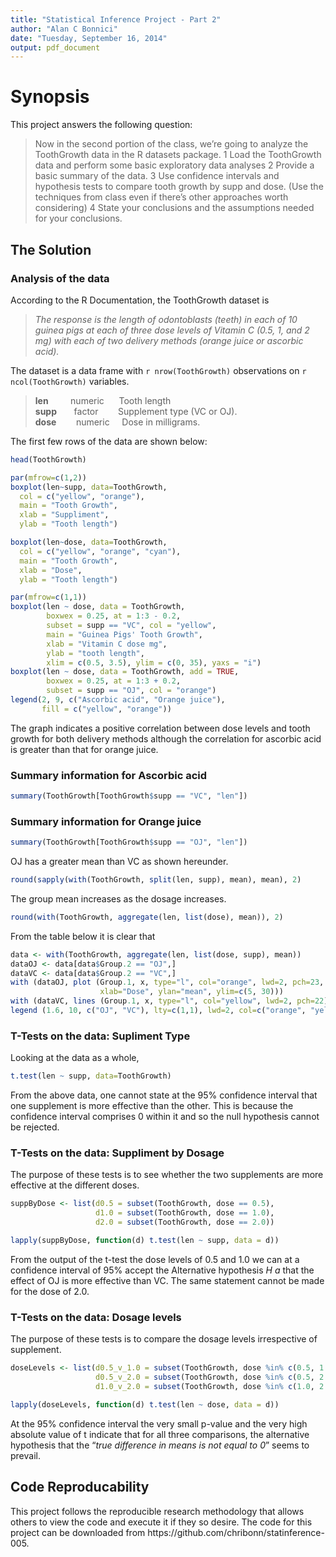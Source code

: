 ```yaml
---
title: "Statistical Inference Project - Part 2"
author: "Alan C Bonnici"
date: "Tuesday, September 16, 2014"
output: pdf_document
---
```


Synopsis
========

This project answers the following question:

> Now in the second portion of the class, we're going to analyze the ToothGrowth data in the R datasets package. 
1 Load the ToothGrowth data and perform some basic exploratory data analyses 
2 Provide a basic summary of the data.
3 Use confidence intervals and hypothesis tests to compare tooth growth by supp and dose. (Use the techniques from class even if there's other approaches worth considering)
4 State your conclusions and the assumptions needed for your conclusions. 

## The Solution

### Analysis of the data

According to the R Documentation, the ToothGrowth dataset is

> *The response is the length of odontoblasts (teeth) in each of 10 guinea pigs at each of three dose levels of Vitamin C (0.5, 1, and 2 mg) with each of two delivery methods (orange juice or ascorbic acid).*

The dataset is a data frame with `r nrow(ToothGrowth)` observations on `r ncol(ToothGrowth)` variables.  

> **len** &nbsp;&nbsp;&nbsp;&nbsp;&nbsp;&nbsp;&nbsp; numeric &nbsp;&nbsp;&nbsp;&nbsp; Tooth length  
> **supp** &nbsp;&nbsp;&nbsp;&nbsp;&nbsp; factor &nbsp;&nbsp;&nbsp;&nbsp;&nbsp;&nbsp; Supplement type (VC or OJ).  
> **dose** &nbsp;&nbsp;&nbsp;&nbsp;&nbsp;&nbsp; numeric &nbsp;&nbsp;&nbsp; Dose in milligrams.

The first few rows of the data are shown below:
```r
head(ToothGrowth)
```

```r
par(mfrow=c(1,2))
boxplot(len~supp, data=ToothGrowth, 
  col = c("yellow", "orange"),
  main = "Tooth Growth", 
  xlab = "Suppliment",
  ylab = "Tooth length")

boxplot(len~dose, data=ToothGrowth, 
  col = c("yellow", "orange", "cyan"),
  main = "Tooth Growth", 
  xlab = "Dose",
  ylab = "Tooth length")
```

```r
par(mfrow=c(1,1))
boxplot(len ~ dose, data = ToothGrowth,
        boxwex = 0.25, at = 1:3 - 0.2,
        subset = supp == "VC", col = "yellow",
        main = "Guinea Pigs' Tooth Growth",
        xlab = "Vitamin C dose mg",
        ylab = "tooth length",
        xlim = c(0.5, 3.5), ylim = c(0, 35), yaxs = "i")
boxplot(len ~ dose, data = ToothGrowth, add = TRUE,
        boxwex = 0.25, at = 1:3 + 0.2,
        subset = supp == "OJ", col = "orange")
legend(2, 9, c("Ascorbic acid", "Orange juice"),
       fill = c("yellow", "orange"))
```

The graph indicates a positive correlation between dose levels and tooth growth for both delivery methods although the correlation for ascorbic acid is greater than that for orange juice.

### Summary information for Ascorbic acid

``` r
summary(ToothGrowth[ToothGrowth$supp == "VC", "len"])
```

### Summary information for Orange juice

``` r
summary(ToothGrowth[ToothGrowth$supp == "OJ", "len"])
```

OJ has a greater mean than VC as shown hereunder.

``` r
round(sapply(with(ToothGrowth, split(len, supp), mean), mean), 2)
```

The group mean increases as the dosage increases.
``` r
round(with(ToothGrowth, aggregate(len, list(dose), mean)), 2)
```

From the table below it is clear that 
``` r
data <- with(ToothGrowth, aggregate(len, list(dose, supp), mean))
dataOJ <- data[data$Group.2 == "OJ",]
dataVC <- data[data$Group.2 == "VC",]
with (dataOJ, plot (Group.1, x, type="l", col="orange", lwd=2, pch=23, 
                    xlab="Dose", ylan="mean", ylim=c(5, 30)))
with (dataVC, lines (Group.1, x, type="l", col="yellow", lwd=2, pch=22))
legend (1.6, 10, c("OJ", "VC"), lty=c(1,1), lwd=2, col=c("orange", "yellow"))
```

### T-Tests on the data: Supliment Type

Looking at the data as a whole, 
```r
t.test(len ~ supp, data=ToothGrowth)
```

From the above data, one cannot state at the 95% confidence interval that one supplement is more effective than the other. This is because the confidence interval comprises 0 within it and so the null hypothesis cannot be rejected.

### T-Tests on the data: Suppliment by Dosage

The purpose of these tests is to see whether the two supplements are more effective at the different doses.

```r
suppByDose <- list(d0.5 = subset(ToothGrowth, dose == 0.5),
                   d1.0 = subset(ToothGrowth, dose == 1.0),
                   d2.0 = subset(ToothGrowth, dose == 2.0))

lapply(suppByDose, function(d) t.test(len ~ supp, data = d))
```

From the output of the t-test the dose levels of 0.5 and 1.0 we can at a confidence interval of 95% accept the Alternative hypothesis $H~a$ that the effect of OJ is more effective than VC. The same statement cannot be made for the dose of 2.0.

### T-Tests on the data: Dosage levels

The purpose of these tests is to compare the dosage levels irrespective of supplement.

```r
doseLevels <- list(d0.5_v_1.0 = subset(ToothGrowth, dose %in% c(0.5, 1.0)),
                   d0.5_v_2.0 = subset(ToothGrowth, dose %in% c(0.5, 2.0)),
                   d1.0_v_2.0 = subset(ToothGrowth, dose %in% c(1.0, 2.0)))

lapply(doseLevels, function(d) t.test(len ~ dose, data = d))
```

At the 95% confidence interval the very small p-value and the very high absolute value of t indicate that for all three comparisons, the alternative hypothesis that the "*true difference in means is not equal to 0*" seems to prevail.

## Code Reproducability

This project follows the reproducible research methodology that allows others to view the code and execute it if they so desire. The code for this project can be downloaded from https://github.com/chribonn/statinference-005.
